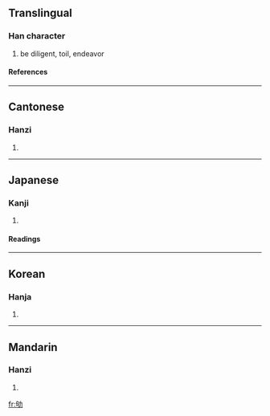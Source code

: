 ==Translingual==
===Han character===
{{Han char|rad=力|as=05|sn=7|four=2462<sub>7</sub>|canj=心口大尸 (PRKS)}}
# be diligent, toil, endeavor
====References====
{{Han ref|kx=0147.010|dkj=02317|dj=0331.040|hdz=10368.120|uh=52AC|ud=21164|bh=A757|bd=42839}}
----
==Cantonese==
===Hanzi===
{{yue-hanzi|jyut=|y=keui4}}
# {{defn|Cantonese}}
----
==Japanese==
===Kanji===
{{ja-kanji|grade=|rs=力05}}
# {{defn|Japanese}} 
====Readings====
{{ja-readings|on=[[く]] (ku)|kun=[[つかれる]] (tsukareru)}}
----
==Korean==
===Hanja===
{{ko-hanja|hangeul=구|rv=gu|mr=ku}}
# {{defn|Korean}}
----
==Mandarin==
===Hanzi===
{{cmn-hanzi|pin=[[qú]] (qu2)|wg=ch'ü<sup>2</sup>}}
# {{defn|Mandarin}}

[[fr:劬]]